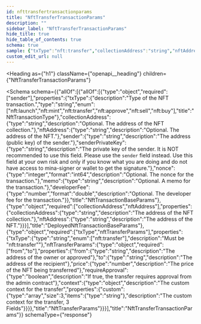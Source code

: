 ```yaml
---
id: nfttransfertransactionparams
title: "NftTransferTransactionParams"
description: ""
sidebar_label: "NftTransferTransactionParams"
hide_title: true
hide_table_of_contents: true
schema: true
sample: {"txType":"nft:transfer","collectionAddress":"string","nftAddress":"string","sender":"string","senderPrivateKey":"string","nonce":0,"memo":"string","developerFee":0,"nftTransferParams":{"from":"string","to":"string","price":0,"requireApproval":true,"context":{"custom":["string"]}}}
custom_edit_url: null
---
```



<Heading
  as={"h1"}
  className={"openapi__heading"}
  children={"NftTransferTransactionParams"}
>
</Heading>





<Schema
  schema={{"allOf":[{"allOf":[{"type":"object","required":["sender"],"properties":{"txType":{"description":"Type of the NFT transaction.","type":"string","enum":["nft:launch","nft:mint","nft:transfer","nft:approve","nft:sell","nft:buy"],"title":"NftTransactionType"},"collectionAddress":{"type":"string","description":"Optional. The address of the NFT collection."},"nftAddress":{"type":"string","description":"Optional. The address of the NFT."},"sender":{"type":"string","description":"The address (public key) of the sender."},"senderPrivateKey":{"type":"string","description":"The private key of the sender. It is NOT recommended to use this field. Please use the `sender` field instead. Use this field at your own risk and only if you know what you are doing and do not have access to mina-signer or wallet to get the signature."},"nonce":{"type":"integer","format":"int64","description":"Optional. The nonce for the transaction."},"memo":{"type":"string","description":"Optional. A memo for the transaction."},"developerFee":{"type":"number","format":"double","description":"Optional. The developer fee for the transaction."}},"title":"NftTransactionBaseParams"},{"type":"object","required":["collectionAddress","nftAddress"],"properties":{"collectionAddress":{"type":"string","description":"The address of the NFT collection."},"nftAddress":{"type":"string","description":"The address of the NFT."}}}],"title":"DeployedNftTransactionBaseParams"},{"type":"object","required":["txType","nftTransferParams"],"properties":{"txType":{"type":"string","enum":["nft:transfer"],"description":"Must be \"nft:transfer\""},"nftTransferParams":{"type":"object","required":["from","to"],"properties":{"from":{"type":"string","description":"The address of the owner or approved"},"to":{"type":"string","description":"The address of the recipient"},"price":{"type":"number","description":"The price of the NFT being transferred"},"requireApproval":{"type":"boolean","description":"If true, the transfer requires approval from the admin contract"},"context":{"type":"object","description":"The custom context for the transfer","properties":{"custom":{"type":"array","size":3,"items":{"type":"string"},"description":"The custom context for the transfer, 3 Fields"}}}},"title":"NftTransferParams"}}}],"title":"NftTransferTransactionParams"}}
  schemaType={"response"}
>
  
</Schema>
            